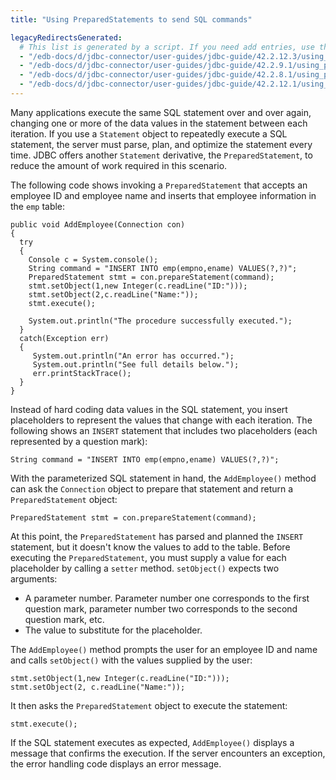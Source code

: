 ```yaml
---
title: "Using PreparedStatements to send SQL commands"

legacyRedirectsGenerated:
  # This list is generated by a script. If you need add entries, use the `legacyRedirects` key.
  - "/edb-docs/d/jdbc-connector/user-guides/jdbc-guide/42.2.12.3/using_preparedstatements_to_send_sql_commands.html"
  - "/edb-docs/d/jdbc-connector/user-guides/jdbc-guide/42.2.9.1/using_preparedstatements_to_send_sql_commands.html"
  - "/edb-docs/d/jdbc-connector/user-guides/jdbc-guide/42.2.8.1/using_preparedstatements_to_send_sql_commands.html"
  - "/edb-docs/d/jdbc-connector/user-guides/jdbc-guide/42.2.12.1/using_preparedstatements_to_send_sql_commands.html"
---
```


<div id="using_preparedstatements_to_send_sql_commands" class="registered_link"></div>

Many applications execute the same SQL statement over and over again, changing one or more of the data values in the statement between each iteration. If you use a `Statement` object to repeatedly execute a SQL statement, the server must parse, plan, and optimize the statement every time. JDBC offers another `Statement` derivative, the `PreparedStatement`, to reduce the amount of work required in this scenario.

The following code shows invoking a `PreparedStatement` that accepts an employee ID and employee name and inserts that employee information in the `emp` table:

```text
public void AddEmployee(Connection con)
{
  try
  {
    Console c = System.console();
    String command = "INSERT INTO emp(empno,ename) VALUES(?,?)";
    PreparedStatement stmt = con.prepareStatement(command);
    stmt.setObject(1,new Integer(c.readLine("ID:")));
    stmt.setObject(2,c.readLine("Name:"));
    stmt.execute();

    System.out.println("The procedure successfully executed.");
  }
  catch(Exception err)
  {
     System.out.println("An error has occurred.");
     System.out.println("See full details below.");
     err.printStackTrace();
  }
}
```

Instead of hard coding data values in the SQL statement, you insert placeholders to represent the values that change with each iteration. The following shows an `INSERT` statement that includes two placeholders (each represented by a question mark):

```text
String command = "INSERT INTO emp(empno,ename) VALUES(?,?)";
```

With the parameterized SQL statement in hand, the `AddEmployee()` method can ask the `Connection` object to prepare that statement and return a `PreparedStatement` object:

```text
PreparedStatement stmt = con.prepareStatement(command);
```

At this point, the `PreparedStatement` has parsed and planned the `INSERT` statement, but it doesn't know the values to add to the table. Before executing the `PreparedStatement`, you must supply a value for each placeholder by calling a `setter` method. `setObject()` expects two arguments:

-   A parameter number. Parameter number one corresponds to the first question mark, parameter number two corresponds to the second question mark, etc.
-   The value to substitute for the placeholder.

The `AddEmployee()` method prompts the user for an employee ID and name and calls `setObject()` with the values supplied by the user:

```text
stmt.setObject(1,new Integer(c.readLine("ID:")));
stmt.setObject(2, c.readLine("Name:"));
```

It then asks the `PreparedStatement` object to execute the statement:

```text
stmt.execute();
```

If the SQL statement executes as expected, `AddEmployee()` displays a message that confirms the execution. If the server encounters an exception, the error handling code displays an error message.
